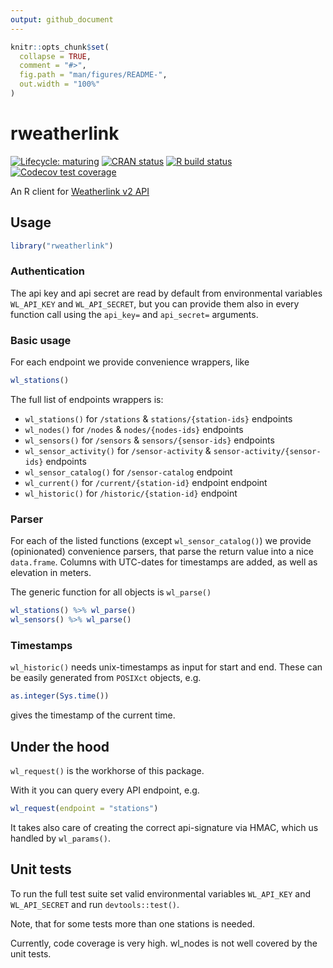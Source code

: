 ```yaml
---
output: github_document
---
```


<!-- README.md is generated from README.Rmd. Please edit that file -->

```r
knitr::opts_chunk$set(
  collapse = TRUE,
  comment = "#>",
  fig.path = "man/figures/README-",
  out.width = "100%"
)
```

# rweatherlink

<!-- badges: start -->
[![Lifecycle: maturing](https://img.shields.io/badge/lifecycle-maturing-blue.svg)](https://www.tidyverse.org/lifecycle/#maturing)
[![CRAN status](https://www.r-pkg.org/badges/version/rweatherlink)](https://CRAN.R-project.org/package=rweatherlink)
[![R build status](https://github.com/basf/rweatherlink/workflows/R-CMD-check/badge.svg)](https://github.com/basf/rweatherlink/actions)
[![Codecov test coverage](https://codecov.io/gh/basf/rweatherlink/branch/master/graph/badge.svg?token=3OZ8Y9VVWN)](https://codecov.io/gh/basf/rweatherlink?branch=master)
<!-- badges: end -->

An R client for [Weatherlink v2 API](https://weatherlink.github.io/v2-api/)

## Usage

```r
library("rweatherlink")
```


### Authentication

The api key and api secret are read by default from environmental variables
`WL_API_KEY` and `WL_API_SECRET`, but you can provide them also in every function call
using the `api_key=` and `api_secret=` arguments.


### Basic usage

For each endpoint we provide convenience wrappers, like

```r
wl_stations()
```


The full list of endpoints wrappers is: 

* `wl_stations()` for `/stations` & `stations/{station-ids}` endpoints
* `wl_nodes()` for `/nodes` & `nodes/{nodes-ids}` endpoints
* `wl_sensors()` for `/sensors` & `sensors/{sensor-ids}` endpoints
* `wl_sensor_activity()` for `/sensor-activity` & `sensor-activity/{sensor-ids}` endpoints
* `wl_sensor_catalog()` for  `/sensor-catalog` endpoint
* `wl_current()` for  `/current/{station-id}` endpoint endpoint
* `wl_historic()` for `/historic/{station-id}` endpoint

### Parser

For each of the listed functions (except `wl_sensor_catalog()`) we provide 
(opinionated) convenience parsers, that parse the return value into a nice `data.frame`.
Columns with UTC-dates for timestamps are added, as well as elevation in meters.

The generic function for all objects is `wl_parse()`

```r
wl_stations() %>% wl_parse()
wl_sensors() %>% wl_parse()
```


### Timestamps

`wl_historic()` needs unix-timestamps as input for start and end. 
These can be easily generated from `POSIXct` objects, e.g.

```r
as.integer(Sys.time())
```
gives the timestamp of the current time.




## Under the hood

`wl_request()` is the workhorse of this package. 

With it you can query every API endpoint, e.g.

```r
wl_request(endpoint = "stations")
```

It takes also care of creating the correct api-signature via HMAC, which us handled by `wl_params()`.


## Unit tests

To run the full test suite set valid environmental variables
`WL_API_KEY` and `WL_API_SECRET` and run `devtools::test()`.

Note, that for some tests more than one stations is needed.

Currently, code coverage is very high. wl_nodes is not well covered by the unit tests.
